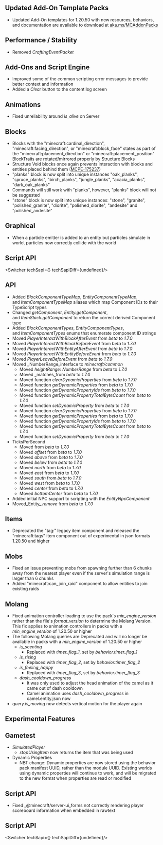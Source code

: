 



## **Updated Add-On Template Packs**

-   Updated Add-On templates for 1.20.50 with new resources, behaviors, and documentation are available to download at [aka.ms/MCAddonPacks](https://aka.ms/MCAddonPacks)

## **Performance / Stability**

-   Removed _CraftingEventPacket_

## **Add-Ons and Script Engine**

-   Improved some of the common scripting error messages to provide better context and information
-   Added a _Clear_ button to the content log screen

## **Animations**

-   Fixed unreliability around _is\_alive_ on Server

## **Blocks**

-   Blocks with the "minecraft:cardinal\_direction", "minecraft:facing\_direction", or "minecraft:block\_face" states as part of the "minecraft:placement\_direction" or "minecraft:placement\_position" BlockTraits are rotated/mirrored properly by Structure Blocks
-   Structure Void blocks once again prevents interaction with blocks and entities placed behind them ([MCPE-175237](https://bugs.mojang.com/browse/MCPE-175237))
-   "planks" block is now split into unique instances "oak\_planks", "spruce\_planks", "birch\_planks", "jungle\_planks", "acacia\_planks", "dark\_oak\_planks"
-   Commands will still work with "planks", however, "planks" block will not be suggested
-   "stone" block is now split into unique instances: "stone", "granite", "polished\_granite", "diorite", "polished\_diorite", "andesite" and "polished\_andesite"

## **Graphical**

-   When a particle emitter is added to an entity but particles simulate in world, particles now correctly collide with the world


## **Script API**

<Switcher techSapi={<TechSapiStable/>} techSapiDiff={undefined}/>

## **API**

-   Added _BlockComponentTypeMap_, _EntityComponentTypeMap_, and _ItemComponentTypeMap_ aliases which map Component IDs to their TypeScript types
-   Changed _getComponent_, _Entity.getComponent_, and _ItemStack.getComponent_ to return the correct derived Component type
-   Added _BlockComponentTypes_, _EntityComponentTypes_, and _ItemComponentTypes_ enums that enumerate component ID strings
-   Moved _PlayerInteractWithBlockAfterEvent_ from _beta_ to _1.7.0_
-   Moved _PlayerInteractWithBlockBeforeEvent_ from _beta_ to _1.7.0_
-   Moved _PlayerInteractWithEntityAfterEvent_ from _beta_ to _1.7.0_
-   Moved _PlayerInteractWithEntityBeforeEvent_ from _beta_ to _1.7.0_
-   Moved _PlayerLeaveBeforeEvent_ from _beta_ to _1.7.0_
-   Moved _NumberRange_interface to _minecraft/common_
    -   Moved _heightRange: NumberRange_ from _beta_ to _1.7.0_
    -   Moved _matches_from _beta_ to _1.7.0_
    -   Moved function _clearDynamicProperties_ from _beta_ to _1.7.0_
    -   Moved function _getDynamicProperties_ from _beta_ to _1.7.0_
    -   Moved function _getDynamicPropertyIds_ from _beta_ to _1.7.0_
    -   Moved function _getDynamicPropertyTotalByteCount_ from _beta_ to _1.7.0_
    -   Moved function _setDynamicProperty_ from _beta_ to _1.7.0_
    -   Moved function _clearDynamicProperties_ from _beta_ to _1.7.0_
    -   Moved function _getDynamicProperties_ from _beta_ to _1.7.0_
    -   Moved function _getDynamicPropertyIds_ from _beta_ to _1.7.0_
    -   Moved function _getDynamicPropertyTotalByteCount_ from _beta_ to _1.7.0_
    -   Moved function _setDynamicProperty_ from _beta_ to _1.7.0_
-   TicksPerSecond
    -   Moved from _beta_ to _1.7.0_
    -   Moved _offset_ from _beta_ to _1.7.0_
    -   Moved _above_ from _beta_ to _1.7.0_
    -   Moved _below_ from _beta_ to _1.7.0_
    -   Moved _north_ from _beta_ to _1.7.0_
    -   Moved _east_ from _beta_ to _1.7.0_
    -   Moved _south_ from _beta_ to _1.7.0_
    -   Moved _west_ from _beta_ to _1.7.0_
    -   Moved _center_ from _beta_ to _1.7.0_
    -   Moved _bottomCenter_ from _beta_ to _1.7.0_
-   Added initial NPC support to scripting with the _EntityNpcComponent_
-   Moved_Entity_._remove_ from _beta_ to _1.7.0_

## **Items**

-   Deprecated the "tag:" legacy item component and released the "minecraft:tags" item component out of experimental in json formats 1.20.50 and higher

## **Mobs**

-   Fixed an issue preventing mobs from spawning further than 6 chunks away from the nearest player even if the server's simulation range is larger than 6 chunks
-   Added "minecraft:can\_join\_raid" component to allow entities to join existing raids

## **Molang**

-   Fixed animation controller loading to use the pack's _min\_engine\_version_ rather than the file's _format\_version_ to determine the Molang Version. This fix applies to animation controllers in packs with a _min\_engine\_version_ of 1.20.50 or higher
-   The following Molang queries are Deprecated and will no longer be available in packs with a _min\_engine\_version_ of 1.20.50 or higher
    -   _is\_scenting_
        -   Replaced with _timer\_flag\_1_, set by _behavior.timer\_flag\_1_
    -   _is\_rising_
        -   Replaced with _timer\_flag\_2_, set by _behavior.timer\_flag\_2_
    -   _is\_feeling\_happy_
        -   Replaced with _timer\_flag\_3_, set by _behavior.timer\_flag\_3_
    -   _dash\_cooldown\_progress_
        -   It was only used to adjust the head animation of the camel as it came out of dash cooldown
        -   Camel animation uses _dash\_cooldown\_progress_ in camel.entity.json now
-   _query.is\_moving_ now detects vertical motion for the player again  
      
    




<h2 className="experimental_divider">Experimental Features</h2>




## **Gametest**

-   _SimulatedPlayer_
    -   _stopUsingItem_ now returns the item that was being used
-   Dynamic Properties
    -   NBT change: Dynamic properties are now stored using the behavior pack manifest UUID, rather than the module UUID. Existing worlds using dynamic properties will continue to work, and will be migrated to the new format when properties are read or modified

## **Script API**

-   Fixed _@minecraft/server-ui_forms not correctly rendering player scoreboard information when embedded in rawtext


## **Script API**

<Switcher techSapi={<TechSapiExp/>} techSapiDiff={undefined}/>


